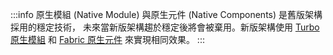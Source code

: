 :::info
原生模組 (Native Module) 與原生元件 (Native Components) 是舊版架構採用的穩定技術，
未來當新版架構趨於穩定後將會被棄用。新版架構使用 [Turbo 原生模組](https://github.com/reactwg/react-native-new-architecture/blob/main/docs/turbo-modules.md) 和 [Fabric 原生元件](https://github.com/reactwg/react-native-new-architecture/blob/main/docs/fabric-native-components.md) 來實現相同效果。
:::